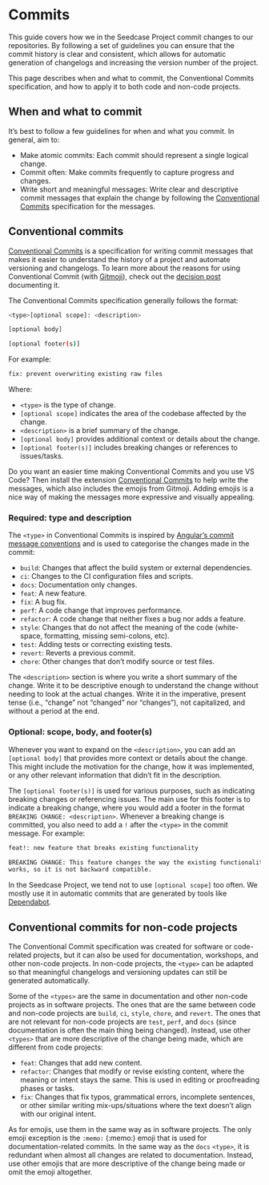 # Commits

This guide covers how we in the Seedcase Project commit changes to our
repositories. By following a set of guidelines you can ensure that the commit
history is clear and consistent, which allows for automatic
generation of changelogs and increasing the version number of the project.

This page describes when and what to commit, the Conventional
Commits specification, and how to apply it to both code and non-code
projects.

## When and what to commit

It's best to follow a few guidelines for when and what you
commit. In general, aim to:

-   Make atomic commits: Each commit should represent a single logical
    change.
-   Commit often: Make commits frequently to capture progress and
    changes.
-   Write short and meaningful messages: Write clear and descriptive
    commit messages that explain the change by following the [Conventional Commits](#conventional-commits)
    specification for the messages.

## Conventional commits {#conventional-commits}

[Conventional Commits](https://www.conventionalcommits.org/en/v1.0.0/)
is a specification for writing commit messages that makes it easier to
understand the history of a project and automate versioning and
changelogs.
To learn more about the reasons for using Conventional Commit (with [Gitmoji](https://gitmoji.dev/)), check out the [decision
post](https://decisions.seedcase-project.org/why-conventional-commits/)
documenting it.

The Conventional Commits specification generally follows the format:

``` bash
<type>[optional scope]: <description>

[optional body]

[optional footer(s)]
```

For example:

``` bash
fix: prevent overwriting existing raw files
```

Where:

-   `<type>` is the type of change.
-   `[optional scope]` indicates the area of the codebase affected by
    the change.
-   `<description>` is a brief summary of the change.
-   `[optional body]` provides additional context or details about the
    change.
-   `[optional footer(s)]` includes breaking changes or references to
    issues/tasks.

::: callout-tip
Do you want an easier time making Conventional Commits and you use VS Code?
Then install the extension [Conventional
Commits](https://marketplace.visualstudio.com/items?itemName=vivaxy.vscode-conventional-commits)
to help write the messages, which also includes the emojis from Gitmoji.
Adding emojis is a nice way of making the messages more expressive and visually appealing.
:::

### Required: type and description

The `<type>` in Conventional Commits is inspired by [Angular's commit
message
conventions](https://github.com/angular/angular/blob/22b96b9/CONTRIBUTING.md#-commit-message-guidelines)
and is used to categorise the changes made in the commit:

-   `build`: Changes that affect the build system or external
    dependencies.
-   `ci`: Changes to the CI configuration files and scripts.
-   `docs`: Documentation only changes.
-   `feat`: A new feature.
-   `fix`: A bug fix.
-   `perf`: A code change that improves performance.
-   `refactor`: A code change that neither fixes a bug nor adds a
    feature.
-   `style`: Changes that do not affect the meaning of the code
    (white-space, formatting, missing semi-colons, etc).
-   `test`: Adding tests or correcting existing tests.
-   `revert`: Reverts a previous commit.
-   `chore`: Other changes that don't modify source or test files.

The `<description>` section is where you write a short summary of the change.
Write it to be
descriptive enough to understand the change without needing to look at
the actual changes. Write it in the imperative, present tense
(i.e., "change" not "changed" nor "changes"), not capitalized, and
without a period at the end.

### Optional: scope, body, and footer(s)


Whenever you want to expand on the `<description>`, you can add an
`[optional body]` that provides more context or details about the
change. This might include the motivation for the change, how it was
implemented, or any other relevant information that didn't fit in the
description.

The `[optional footer(s)]` is used for various purposes, such as
indicating breaking changes or referencing issues. The main use for this
footer is to indicate a breaking change, where you would add a footer in
the format `BREAKING CHANGE: <description>`. Whenever a breaking change
is committed, you also need to add a `!` after the `<type>` in the commit message. For example:

``` md
feat!: new feature that breaks existing functionality

BREAKING CHANGE: This feature changes the way the existing functionality
works, so it is not backward compatible.
```

::: callout-tip
In the Seedcase Project, we tend not to use `[optional scope]` too
often. We mostly use it in automatic commits that are generated by tools like
[Dependabot](https://github.com/dependabot).
:::

## Conventional commits for non-code projects

The Conventional Commit specification was created for software or
code-related projects, but it can also be used for documentation, workshops,
and other non-code projects. In non-code projects, the `<type>` can be
adapted so that meaningful changelogs and versioning updates can still be
generated automatically.

Some of the `<types>` are the same in documentation and other non-code
projects as in software projects. The ones that are the same between code and non-code projects are `build`, `ci`, `style`,
`chore`, and `revert`. The ones that are not relevant for non-code projects are `test`, `perf`, and `docs` (since documentation is often the main thing being changed).
Instead, use other `<types>` that are more descriptive of the
change being made, which are different from code projects:

-   `feat`: Changes that add new content.
-   `refactor`: Changes that modify or revise existing content, where
    the meaning or intent stays the same. This is used in editing or
    proofreading phases or tasks.
-   `fix`: Changes that fix typos, grammatical errors, incomplete
    sentences, or other similar writing mix-ups/situations where the
    text doesn't align with our original intent.


As for emojis, use them in the same way as in software
projects. The only emoji exception is the `:memo:` (:memo:) emoji that
is used for documentation-related commits. In the same way as the `docs`
`<type>`, it is redundant when almost all changes are related to
documentation. Instead, use other emojis that are more descriptive of
the change being made or omit the emoji altogether.
